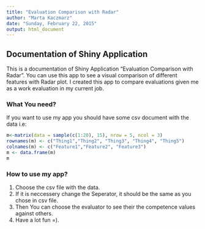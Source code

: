 ```yaml
---
title: "Evaluation Comparison with Radar"
author: "Marta Kaczmarz"
date: "Sunday, February 22, 2015"
output: html_document
---
```


## Documentation of Shiny Application

This is a documentation of Shiny Application "Evaluation Comparison with Radar". You can use this app to see a visual comparison of different features with Radar plot. I created this app to compare evaluations given me as a work evaluation in my current job. 

### What You need?

If you want to use my app you should have some csv document with the data i.e:
```r
m<-matrix(data = sample(c(1:20), 15), nrow = 5, ncol = 3)
rownames(m) <- c("Thing1","Thing2", "Thing3", "Thing4", "Thing5")
colnames(m) <- c("Feature1","Feature2", "Feature3")
m <- data.frame(m)
m
```


### How to use my app?
1. Choose the csv file with the data.
2. If it is neccessery change the Seperator, it should be the same as you chose in csv file.
3. Then You can choose the evaluator to see their the competence values against others.
4. Have a lot fun =).

